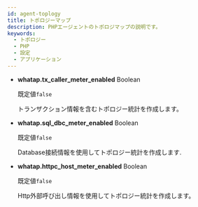 ```yaml
---
id: agent-toplogy
title: トポロジーマップ
description: PHPエージェントのトポロジマップの説明です。
keywords:
  - トポロジー
  - PHP
  - 設定
  - アプリケーション
---
```


- **whatap.tx_caller_meter_enabled** <span class='type'>Boolean</span>

  既定値`false`

  トランザクション情報を含むトポロジー統計を作成します。

- **whatap.sql_dbc_meter_enabled** <span class='type'>Boolean</span>

  既定値`false`

  Database接続情報を使用してトポロジー統計を作成します.

- **whatap.httpc_host_meter_enabled** <span class='type'>Boolean</span>

  既定値`false`

  Http外部呼び出し情報を使用してトポロジー統計を作成します。
